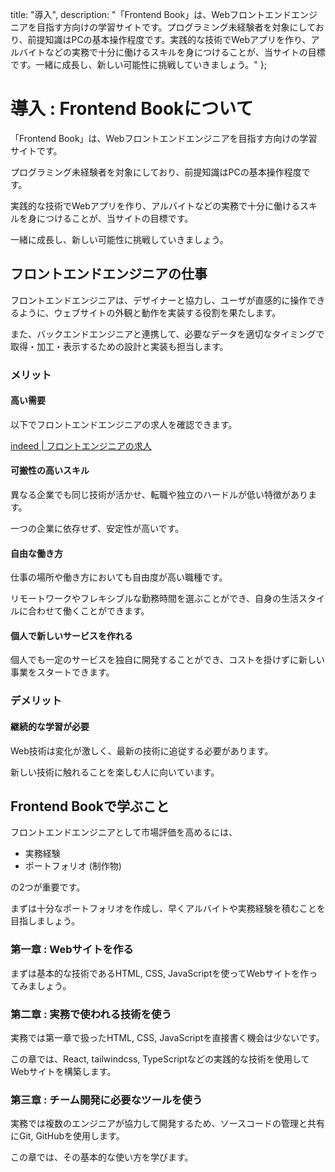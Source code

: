 
  title: "導入",
  description: "「Frontend Book」は、Webフロントエンドエンジニアを目指す方向けの学習サイトです。プログラミング未経験者を対象にしており、前提知識はPCの基本操作程度です。実践的な技術でWebアプリを作り、アルバイトなどの実務で十分に働けるスキルを身につけることが、当サイトの目標です。一緒に成長し、新しい可能性に挑戦していきましょう。"
};

# 導入 : Frontend Bookについて

「Frontend Book」は、Webフロントエンドエンジニアを目指す方向けの学習サイトです。

プログラミング未経験者を対象にしており、前提知識はPCの基本操作程度です。

実践的な技術でWebアプリを作り、アルバイトなどの実務で十分に働けるスキルを身につけることが、当サイトの目標です。

一緒に成長し、新しい可能性に挑戦していきましょう。

## フロントエンドエンジニアの仕事

フロントエンドエンジニアは、デザイナーと協力し、ユーザが直感的に操作できるように、ウェブサイトの外観と動作を実装する役割を果たします。

また、バックエンドエンジニアと連携して、必要なデータを適切なタイミングで取得・加工・表示するための設計と実装も担当します。

### メリット

#### 高い需要

以下でフロントエンドエンジニアの求人を確認できます。

[indeed | フロントエンジニアの求人](https://jp.indeed.com/jobs?q=%E3%83%95%E3%83%AD%E3%83%B3%E3%83%88%E3%82%A8%E3%83%B3%E3%83%89%E3%82%A8%E3%83%B3%E3%82%B8%E3%83%8B%E3%82%A2)

#### 可搬性の高いスキル

異なる企業でも同じ技術が活かせ、転職や独立のハードルが低い特徴があります。

一つの企業に依存せず、安定性が高いです。

#### 自由な働き方

仕事の場所や働き方においても自由度が高い職種です。

リモートワークやフレキシブルな勤務時間を選ぶことができ、自身の生活スタイルに合わせて働くことができます。

#### 個人で新しいサービスを作れる

個人でも一定のサービスを独自に開発することができ、コストを掛けずに新しい事業をスタートできます。

### デメリット

#### 継続的な学習が必要

Web技術は変化が激しく、最新の技術に追従する必要があります。

新しい技術に触れることを楽しむ人に向いています。

## Frontend Bookで学ぶこと

フロントエンドエンジニアとして市場評価を高めるには、

- 実務経験
- ポートフォリオ (制作物)

の2つが重要です。

まずは十分なポートフォリオを作成し、早くアルバイトや実務経験を積むことを目指しましょう。

### 第一章 : Webサイトを作る

まずは基本的な技術であるHTML, CSS, JavaScriptを使ってWebサイトを作ってみましょう。

### 第二章 : 実務で使われる技術を使う

実務では第一章で扱ったHTML, CSS, JavaScriptを直接書く機会は少ないです。

この章では、React, tailwindcss, TypeScriptなどの実践的な技術を使用してWebサイトを構築します。

### 第三章 : チーム開発に必要なツールを使う

実務では複数のエンジニアが協力して開発するため、ソースコードの管理と共有にGit, GitHubを使用します。

この章では、その基本的な使い方を学びます。